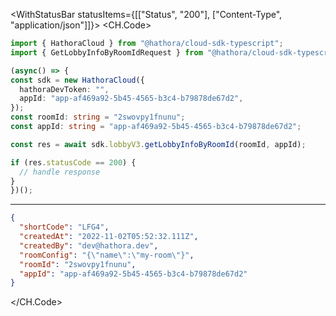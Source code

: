 

<WithStatusBar statusItems={[["Status", "200"], ["Content-Type", "application/json"]]}>
  <CH.Code>
  ```typescript GetLobbyInfoByRoomId.ts
  import { HathoraCloud } from "@hathora/cloud-sdk-typescript";
import { GetLobbyInfoByRoomIdRequest } from "@hathora/cloud-sdk-typescript/dist/models/operations";

(async() => {
  const sdk = new HathoraCloud({
    hathoraDevToken: "",
    appId: "app-af469a92-5b45-4565-b3c4-b79878de67d2",
  });
const roomId: string = "2swovpy1fnunu";
const appId: string = "app-af469a92-5b45-4565-b3c4-b79878de67d2";

  const res = await sdk.lobbyV3.getLobbyInfoByRoomId(roomId, appId);

  if (res.statusCode == 200) {
    // handle response
  }
})();
  ```
  ---

  ```json Example Response
  {
    "shortCode": "LFG4",
    "createdAt": "2022-11-02T05:52:32.111Z",
    "createdBy": "dev@hathora.dev",
    "roomConfig": "{\"name\":\"my-room\"}",
    "roomId": "2swovpy1fnunu",
    "appId": "app-af469a92-5b45-4565-b3c4-b79878de67d2"
  }
  ```
  </CH.Code>
</WithStatusBar>
